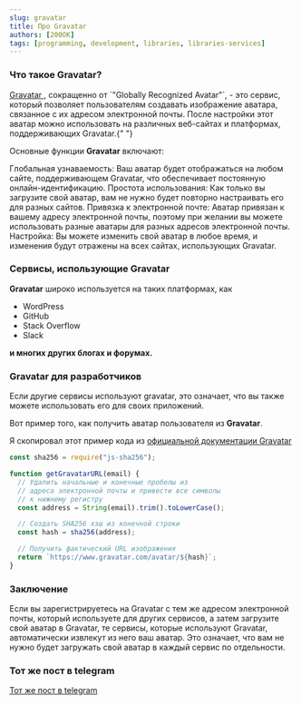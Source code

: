```yaml
---
slug: gravatar
title: Про Gravatar
authors: [200OK]
tags: [programming, development, libraries, libraries-services]
---
```


### Что такое Gravatar?

<a href="https://gravatar.com/" target="_blank">
  Gravatar
</a>
, сокращенно от `"Globally Recognized Avatar"`, - это сервис, который позволяет пользователям
создавать изображение аватара, связанное с их адресом электронной почты. После настройки
этот аватар можно использовать на различных веб-сайтах и платформах, поддерживающих
Gravatar.{" "}

Основные функции **Gravatar** включают:

Глобальная узнаваемость: Ваш аватар будет отображаться на любом сайте, поддерживающем Gravatar, что обеспечивает постоянную онлайн-идентификацию.
Простота использования: Как только вы загрузите свой аватар, вам не нужно будет повторно настраивать его для разных сайтов.
Привязка к электронной почте: Аватар привязан к вашему адресу электронной почты, поэтому при желании вы можете использовать разные аватары для разных адресов электронной почты.
Настройка: Вы можете изменить свой аватар в любое время, и изменения будут отражены на всех сайтах, использующих Gravatar.

### Сервисы, использующие Gravatar

**Gravatar** широко используется на таких платформах, как

- WordPress
- GitHub
- Stack Overflow
- Slack

**и многих других блогах и форумах.**

### Gravatar для разработчиков

Если другие сервисы используют gravatar, это означает, что вы также можете использовать его для своих приложений.

Вот пример того, как получить аватар пользователя из **Gravatar**.

Я скопировал этот пример кода из <a href="https://docs.gravatar.com/" target="_blank">официальной документации Gravatar</a>

```js
const sha256 = require("js-sha256");

function getGravatarURL(email) {
  // Удалить начальные и конечные пробелы из
  // адреса электронной почты и привести все символы
  // к нижнему регистру
  const address = String(email).trim().toLowerCase();

  // Создать SHA256 хэш из конечной строки
  const hash = sha256(address);

  // Получить фактический URL изображения
  return `https://www.gravatar.com/avatar/${hash}`;
}
```

### Заключение

Если вы зарегистрируетесь на Gravatar с тем же адресом электронной почты, который используете для других сервисов, а затем загрузите свой аватар в Gravatar, те сервисы, которые используют Gravatar, автоматически извлекут из него ваш аватар. Это означает, что вам не нужно будет загружать свой аватар в каждый сервис по отдельности.

### Тот же пост в telegram

<a href="https://t.me/Ok200Dev/18" target="_blank">
  Тот же пост в telegram
</a>
